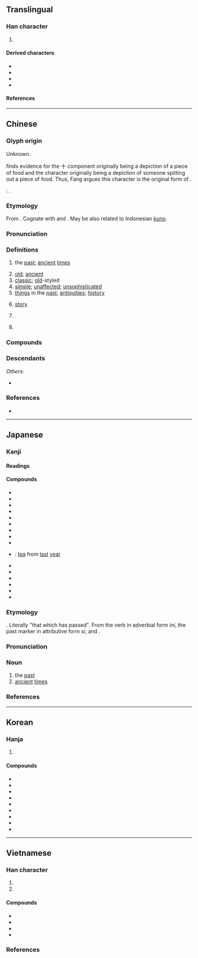 {{also|吉|𠮷}}
{{character info}}
==Translingual==
{{stroke order|strokes=5}}
{{stroke order|type=animate}}

===Han character===
{{Han char|rn=30|rad=口|as=02|sn=5|four=40600|canj=JR|ids=⿱十口}}

# {{mul-shuowen radical-def|53}}

====Derived characters====
* {{l|mul|[[估]], [[咕]], [[姑]], [[岵]], [[怙]], [[𢫈]], [[沽]], [[狜]], [[枯]], [[㱠]], [[𤇌]], [[牯]], [[祜]], [[𦙶]], [[䀦]], [[秙]], [[𧙖]], [[䊀]], [[䑩]], [[蛄]], [[詁]] ([[诂]]), [[跍]], [[軲]] ([[轱]]), [[酤]], [[鈷]] ([[钴]]), [[𩚩]], [[𦹵]], [[骷]], [[𡪻]], [[鮕]], [[𡳰]]}}
* {{l|mul|[[故]], [[胡]], [[㼋]], [[瓳]], [[䎁]], [[𨐒]], [[𠸙]], [[䧸]], [[嘏]], [[𦹯]], [[鴣]] ([[鸪]])}}
* {{l|mul|[[克]], [[㕝]], [[怘]], [[㖛]], [[辜]], [[㕆]], [[呄]], [[㝒]], [[居]], [[苦]], [[㽽]], [[𥥖]], [[罟]], [[䇢]], [[啇]], [[𠸗]]}}
* {{l|mul|[[𣭎]], [[固]], [[㑸]], [[𤚦]], [[䀇]], [[䂋]]}}

====References====
{{Han ref|kx=0171.080|dkj=03233|dj=0380.060|hdz=10568.030|uh=53E4}}

----

==Chinese==
{{zh-forms|alt=𠖠-‡}}
{{zh-wp|zh:古|zh:古姓|yue:古氏|nan:Kó͘ (khió-pêng)}}

===Glyph origin===
{{Han etym}}
Unknown.

{{zh-ref|Fang (1982)}} finds evidence for the 十 component originally being a depiction of a piece of food and the character originally being a depiction of someone spitting out a piece of food. Thus, Fang argues this character is the original form of {{zh-l|苦}}.

''{{w|Shuowen}}'': {{Han compound|十|t1=ten|口|t2=mouth|ls=ic}}.

===Etymology===
From {{inh|zh|sit-pro|*r-ga||old}}. Cognate with {{och-l|故|old things; former; dead}} and {{cog|bo|རྒ||to be old; aged}}. May be also related to Indonesian [[kuno]].

===Pronunciation===
{{zh-pron
|m=gǔ
|m-s=gu3
|dg=гў2
|c=gu2
|c-t=gu2
|g=gu3
|h=pfs=kú;gd=gu3
|j=gu3/gu2
|mb=gǔ
|md=gū/kū
|md_note=kū - in {{zh-l|古田|tr=Kŭ-chèng}}
|mn=kó͘
|mn-t=gou2
|w=2ku
|x=gu3
|mc=y
|oc=y
|ma=
|cat=a,pn
}}

===Definitions===
{{zh-hanzi}}

# the [[past]]; [[ancient]] [[times]]
#: {{zh-x|古今|'''ancient''' and modern '''time'''s}}
# [[old]]; [[ancient]]
# [[classic]]; [[old]]-styled
# [[simple]]; [[unaffected]]; [[unsophisticated]]
# [[thing]]s in the [[past]]; [[antiquities]]; [[history]]
# {{lb|zh|Cantonese|Hakka|Min Nan}} [[story]] {{zh-mw|c:段}}
#: {{zh-x|講古|to tell a '''story'''|C}}
# {{zh-abbrev|古體詩|ancient-style poem}}
# {{surname|zh}}
#: {{zh-x|^古 ^天-樂|Louis '''Koo'''|C}}

===Compounds===
{{zh-der|古奧|古巴|古板|古幣|古剎|古城|古祠|古瓷|古代|古道|古道熱腸|古典|古典主義|古調不彈|古董|古動物學|古都|古爾邦節|古方|古方兒|古風|古怪|古國|古畫|古話|古籍|古記|古跡/古蹟/古迹|古今|古今中外|古井無波|古勁|古舊|古來|古蘭經|古老|古老肉|古曆|古廟|古墓|古樸|古氣|古錢|古琴|古趣|古人|古色古香|古生代|古生界|古生物|古詩|古時|古書|古體詩|古銅色|古玩|古往今來|古為今用|古文|古文字|古物|古昔|古稀|古訓|古雅|古諺|古音|古語|古猿|古遠|古箏|古植物學|古裝|古拙|中古|七古|上古|不古|五古|亙古|仿古|作古|來古|先古|千古|博古|反古|古井|古作|古例|古制|古厝|古史|古堡|古妝|古始|古學|古寫|古寺|古屋|古式|古德|古意|古憋|古早|古晉|古本|古柯|古槧|古樂|古法|古渡|古玉|古磚|古籀|古者|古賢|古賦|古遊|古邈|古鄰|古銅|古門|古陸|古隸|古韻|大古|太古|好古|希古|師古|弔古|往古|待古|復古|慕古|懷古|振古|擬古|敻古|暮古|曠古|汲古|治古|泥古|淳古|特古|玍古|疑古|盤古|萬古|稽古|積古|終古|考古|自古|覽古|訪古|說古|講古|變古|轢古|近古|述古|遠古|邃古|高古|肅北蒙古族自治縣|盤古壋|徐古|花古|古樓|古驛|古城口|古夫|海西蒙古族藏族自治州|蒙古族|蒙古|門古寺|古橋溝|秦古|古路|古坑|古茶|唐古拉|古錐:kó͘-chui;Min Nan|古勒巴格|古江巴格|古山|艾古斯|古石|古姆|存古|古冊:kó͘-chheh;Min Nan|譀古:hàm-kó͘;Min Nan}}

===Descendants===
{{CJKV||こ|고|cổ}}
''Others'':
* {{desc|vi|cũ|bor=1}}

===References===
* {{R:yue:Hanzi}}

{{zh-cat|Elementary}}

----

==Japanese==

===Kanji===
{{ja-kanji|grade=2|rs=口02}}

====Readings====
{{ja-readings
|goon=く
|kanon=こ
|kun=ふる-い, ふる-す, いにしえ-<いにしへ-
}}

====Compounds====
{{der-top|Compounds}}
* {{ja-r|古%意|こ%い}}
* {{ja-r|古%雅|こ%が}}
* {{ja-r|古%稀|こ%き}}
* {{ja-r|古%今|こ%こん}}
* {{ja-r|古%参|こ%さん}}
* {{ja-r|古%址|こ%し}}
* {{ja-r|古%式|こ%しき}}
* {{ja-r|古%色|こ%しょく}}
* {{ja-r|古%称|こ%しょう}}
* {{ja-r|古%茶|こ%ちゃ}}: [[tea]] from [[last]] [[year]]
* {{ja-r|古%典|こ%てん}}
* {{ja-r|古%都|こ%と}}
* {{ja-r|古%風|こ%ふう}}
* {{ja-r|古%文|こ%ぶん}}
* {{ja-r|古%来|こ%らい}}
* {{ja-r|名%古%屋|^な%ご%や}}
{{der-bottom}}

===Etymology===
{{ja-kanjitab|いにしえ|yomi=kun}}
{{IPAfont|/inisipe<sub>1</sub>/ > /inisiɸe/ > /inisiwe/ > /inisie/}}.
Literally "that which has passed". From the verb {{m|ja|往ぬ|tr=inu|t=pass}} in adverbial form ''ini'', the past marker {{m|ja|き|tr=ki}} in attributive form ''si'', and {{m|ja|方|tr=pe|t=time, direction}}.

===Pronunciation===
{{ja-IPA|いにしえ|y=k|acc=0|acc_ref=DJR}}

===Noun===
{{ja-noun|いにしえ|hhira=いにしへ}}

# the [[past]]
# [[ancient]] [[time]]s

===References===
<references/>

----

==Korean==

===Hanja===
{{ko-hanja/new|예|옛|고}}

# {{hanja form of|고|[[old]]; [[ancient]]}}

====Compounds====
{{der-top3|Compounds}}
* {{ko-l|고금|古琴}}
* {{ko-l|고고|考古}}
* {{ko-l|고전|古典}}
* {{ko-l|고옥|古屋}}
* {{ko-l|고풍|古風}}
* {{ko-l|고서|古書}}
* {{ko-l|중고|中古}}
* {{ko-l|몽고|蒙古}}
* {{ko-l|상고|上古}}
{{der-bottom}}

----

==Vietnamese==

===Han character===
{{vi-readings|rs=口02
|hanviet=cổ-tdcndg;tdcntd;gdhn;bonet;genibrel
|phienthiet=公土 công thổ
|nom=cổ-tdcndg;tdcntd;bonet;genibrel;taberd, cỗ-tdcntd;gdhn;btcn;bonet;taberd, của-tdcndg;tdcntd, có-tdcndg, cỏ-tdcndg, kẻ-gdhn
}}

# {{han tu form of|cổ|[[ancient]]; [[old]]}}
# {{Nom form of|cổ|[[neck]]}}

====Compounds====
{{der-top3|Compounds}}
* {{vi-l|古典|cổ điển}}
* {{vi-l|古文|cổ văn}}
* {{vi-l|考古|khảo cổ}}
* {{vi-l|蒙古|Mông Cổ}}
{{der-bottom}}

===References===
<references/>